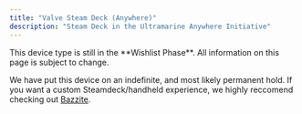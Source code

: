 ```yaml
---
title: "Valve Steam Deck (Anywhere)"
description: "Steam Deck in the Ultramarine Anywhere Initiative"
---
```



<Alert type="info">
  This device type is still in the **Wishlist Phase**. All information on this
  page is subject to change.
</Alert>

We have put this device on an indefinite, and most likely permanent hold. If you want a custom Steamdeck/handheld experience, we highly reccomend checking out [Bazzite](https://bazzite.gg/).
